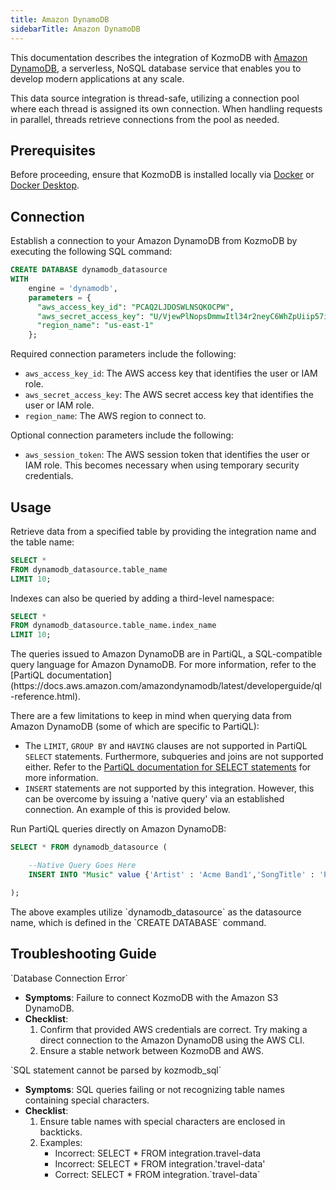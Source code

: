```yaml
---
title: Amazon DynamoDB
sidebarTitle: Amazon DynamoDB
---
```


This documentation describes the integration of KozmoDB with [Amazon DynamoDB](https://aws.amazon.com/dynamodb/), a serverless, NoSQL database service that enables you to develop modern applications at any scale.

<Tip>
This data source integration is thread-safe, utilizing a connection pool where each thread is assigned its own connection. When handling requests in parallel, threads retrieve connections from the pool as needed.
</Tip>

## Prerequisites

Before proceeding, ensure that KozmoDB is installed locally via [Docker](/setup/self-hosted/docker) or [Docker Desktop](/setup/self-hosted/docker-desktop).

## Connection

Establish a connection to your Amazon DynamoDB from KozmoDB by executing the following SQL command:

```sql
CREATE DATABASE dynamodb_datasource
WITH
    engine = 'dynamodb',
    parameters = {
      "aws_access_key_id": "PCAQ2LJDOSWLNSQKOCPW",
      "aws_secret_access_key": "U/VjewPlNopsDmmwItl34r2neyC6WhZpUiip57i",
      "region_name": "us-east-1"
    };
```

Required connection parameters include the following:

* `aws_access_key_id`: The AWS access key that identifies the user or IAM role.
* `aws_secret_access_key`: The AWS secret access key that identifies the user or IAM role.
* `region_name`: The AWS region to connect to.

Optional connection parameters include the following:

* `aws_session_token`: The AWS session token that identifies the user or IAM role. This becomes necessary when using temporary security credentials.

## Usage

Retrieve data from a specified table by providing the integration name and the table name:

```sql
SELECT *
FROM dynamodb_datasource.table_name
LIMIT 10;
```

Indexes can also be queried by adding a third-level namespace:

```sql
SELECT *
FROM dynamodb_datasource.table_name.index_name
LIMIT 10;
```

<Tip>
The queries issued to Amazon DynamoDB are in PartiQL, a SQL-compatible query language for Amazon DynamoDB. For more information, refer to the [PartiQL documentation](https://docs.aws.amazon.com/amazondynamodb/latest/developerguide/ql-reference.html).

There are a few limitations to keep in mind when querying data from Amazon DynamoDB (some of which are specific to PartiQL):
- The `LIMIT`, `GROUP BY` and `HAVING` clauses are not supported in PartiQL `SELECT` statements. Furthermore, subqueries and joins are not supported either. Refer to the [PartiQL documentation for SELECT statements](https://docs.aws.amazon.com/amazondynamodb/latest/developerguide/ql-reference.select.html) for more information.
- `INSERT` statements are not supported by this integration. However, this can be overcome by issuing a 'native query' via an established connection. An example of this is provided below.
</Tip>

Run PartiQL queries directly on Amazon DynamoDB:

```sql
SELECT * FROM dynamodb_datasource (

    --Native Query Goes Here
    INSERT INTO "Music" value {'Artist' : 'Acme Band1','SongTitle' : 'PartiQL Rocks'}

);
```

<Note>
The above examples utilize `dynamodb_datasource` as the datasource name, which is defined in the `CREATE DATABASE` command.
</Note>

## Troubleshooting Guide

<Warning>
`Database Connection Error`

* **Symptoms**: Failure to connect KozmoDB with the Amazon S3  DynamoDB.
* **Checklist**:
    1. Confirm that provided AWS credentials are correct. Try making a direct connection to the Amazon DynamoDB using the AWS CLI.
    2. Ensure a stable network between KozmoDB and AWS.
</Warning>

<Warning>
`SQL statement cannot be parsed by kozmodb_sql`

* **Symptoms**: SQL queries failing or not recognizing table names containing special characters.
* **Checklist**:
    1. Ensure table names with special characters are enclosed in backticks.
    2. Examples:
        * Incorrect: SELECT * FROM integration.travel-data
        * Incorrect: SELECT * FROM integration.'travel-data'
        * Correct: SELECT * FROM integration.\`travel-data\`
</Warning>